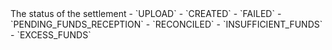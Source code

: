 <ResponseField name="Status" type="string">
The status of the settlement
- `UPLOAD`
- `CREATED`
- `FAILED`
- `PENDING_FUNDS_RECEPTION`
- `RECONCILED`
- `INSUFFICIENT_FUNDS`
- `EXCESS_FUNDS`
</ResponseField>